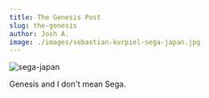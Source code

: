 ```yaml
---
title: The Genesis Post
slug: the-genesis
author: Josh A.
image: ./images/sebastian-kurpiel-sega-japan.jpg
---
```


<!-- gatsby-remark-images -->

![sega-japan](./images/sebastian-kurpiel-sega-japan.jpg)

Genesis and I don't mean Sega.

